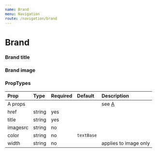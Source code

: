 ```yaml
---
name: Brand
menu: Navigation
route: /navigation/brand
---
```



# Brand

### Brand title
<Playground>
  <Brand
    color="textBase"
    title="Raster Foundry"
    href="#"
  />
</Playground>

### Brand image
<Playground>
  <Brand
    title="Raster Foundry"
    href="#"
    width="50px"
    px={1}
    py={1}
    mx={4}
    my={4}
    imagesrc="https://docs.rasterfoundry.com/assets/images/raster-foundry-logo.png"
  />
</Playground>

### PropTypes
| Prop | Type | Required | Default | Description |
|:-----|:-----|:---------|:--------|:------------|
| A props | | | | see [A](/components/a) |
| href |  string | yes | | |
| title |  string | yes | | |
| imagesrc |  string | no | | |
| color |  string | no | `textBase` | |
| width |  string | no | | applies to image only |
